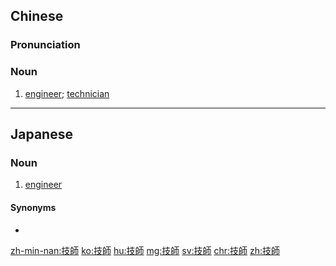 {{also|技师}}
==Chinese==
{{zh-forms|s=技师}}

===Pronunciation===
{{zh-pron
|m=jìshī
|mn=ki-su/kī-su
|cat=n
}}

===Noun===
{{zh-noun}}

# [[engineer]]; [[technician]]

----

==Japanese==
{{ja-kanjitab|ぎ|し|yomi=on}}

===Noun===
{{ja-noun|ぎし}}

# [[engineer]]

====Synonyms====
* {{ja-r|エンジニア}}

[[zh-min-nan:技師]]
[[ko:技師]]
[[hu:技師]]
[[mg:技師]]
[[sv:技師]]
[[chr:技師]]
[[zh:技師]]
